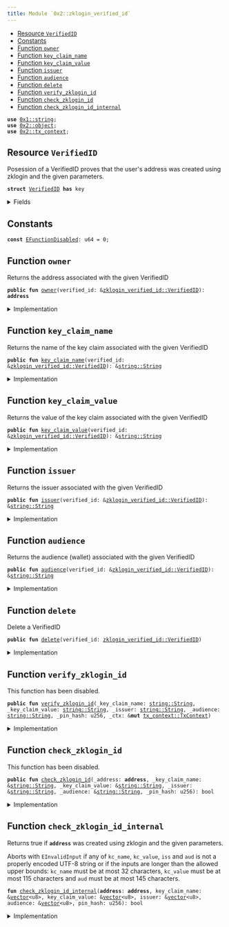 ```yaml
---
title: Module `0x2::zklogin_verified_id`
---
```




-  [Resource `VerifiedID`](#0x2_zklogin_verified_id_VerifiedID)
-  [Constants](#@Constants_0)
-  [Function `owner`](#0x2_zklogin_verified_id_owner)
-  [Function `key_claim_name`](#0x2_zklogin_verified_id_key_claim_name)
-  [Function `key_claim_value`](#0x2_zklogin_verified_id_key_claim_value)
-  [Function `issuer`](#0x2_zklogin_verified_id_issuer)
-  [Function `audience`](#0x2_zklogin_verified_id_audience)
-  [Function `delete`](#0x2_zklogin_verified_id_delete)
-  [Function `verify_zklogin_id`](#0x2_zklogin_verified_id_verify_zklogin_id)
-  [Function `check_zklogin_id`](#0x2_zklogin_verified_id_check_zklogin_id)
-  [Function `check_zklogin_id_internal`](#0x2_zklogin_verified_id_check_zklogin_id_internal)


<pre><code><b>use</b> <a href="../move-stdlib/string.md#0x1_string">0x1::string</a>;
<b>use</b> <a href="object.md#0x2_object">0x2::object</a>;
<b>use</b> <a href="tx_context.md#0x2_tx_context">0x2::tx_context</a>;
</code></pre>



<Link id="0x2_zklogin_verified_id_VerifiedID"></Link>

## Resource `VerifiedID`

Posession of a VerifiedID proves that the user's address was created using zklogin and the given parameters.


<pre><code><b>struct</b> <a href="zklogin_verified_id.md#0x2_zklogin_verified_id_VerifiedID">VerifiedID</a> <b>has</b> key
</code></pre>



<details>
<summary>Fields</summary>


<dl>
<dt>
<code>id: <a href="object.md#0x2_object_UID">object::UID</a></code>
</dt>
<dd>
 The ID of this VerifiedID
</dd>
<dt>
<code>owner: <b>address</b></code>
</dt>
<dd>
 The address this VerifiedID is associated with
</dd>
<dt>
<code>key_claim_name: <a href="../move-stdlib/string.md#0x1_string_String">string::String</a></code>
</dt>
<dd>
 The name of the key claim
</dd>
<dt>
<code>key_claim_value: <a href="../move-stdlib/string.md#0x1_string_String">string::String</a></code>
</dt>
<dd>
 The value of the key claim
</dd>
<dt>
<code>issuer: <a href="../move-stdlib/string.md#0x1_string_String">string::String</a></code>
</dt>
<dd>
 The issuer
</dd>
<dt>
<code>audience: <a href="../move-stdlib/string.md#0x1_string_String">string::String</a></code>
</dt>
<dd>
 The audience (wallet)
</dd>
</dl>


</details>

<Link id="@Constants_0"></Link>

## Constants


<Link id="0x2_zklogin_verified_id_EFunctionDisabled"></Link>



<pre><code><b>const</b> <a href="zklogin_verified_id.md#0x2_zklogin_verified_id_EFunctionDisabled">EFunctionDisabled</a>: u64 = 0;
</code></pre>



<Link id="0x2_zklogin_verified_id_owner"></Link>

## Function `owner`

Returns the address associated with the given VerifiedID


<pre><code><b>public</b> <b>fun</b> <a href="zklogin_verified_id.md#0x2_zklogin_verified_id_owner">owner</a>(verified_id: &<a href="zklogin_verified_id.md#0x2_zklogin_verified_id_VerifiedID">zklogin_verified_id::VerifiedID</a>): <b>address</b>
</code></pre>



<details>
<summary>Implementation</summary>


<pre><code><b>public</b> <b>fun</b> <a href="zklogin_verified_id.md#0x2_zklogin_verified_id_owner">owner</a>(verified_id: &<a href="zklogin_verified_id.md#0x2_zklogin_verified_id_VerifiedID">VerifiedID</a>): <b>address</b> {
    verified_id.owner
}
</code></pre>



</details>

<Link id="0x2_zklogin_verified_id_key_claim_name"></Link>

## Function `key_claim_name`

Returns the name of the key claim associated with the given VerifiedID


<pre><code><b>public</b> <b>fun</b> <a href="zklogin_verified_id.md#0x2_zklogin_verified_id_key_claim_name">key_claim_name</a>(verified_id: &<a href="zklogin_verified_id.md#0x2_zklogin_verified_id_VerifiedID">zklogin_verified_id::VerifiedID</a>): &<a href="../move-stdlib/string.md#0x1_string_String">string::String</a>
</code></pre>



<details>
<summary>Implementation</summary>


<pre><code><b>public</b> <b>fun</b> <a href="zklogin_verified_id.md#0x2_zklogin_verified_id_key_claim_name">key_claim_name</a>(verified_id: &<a href="zklogin_verified_id.md#0x2_zklogin_verified_id_VerifiedID">VerifiedID</a>): &String {
    &verified_id.key_claim_name
}
</code></pre>



</details>

<Link id="0x2_zklogin_verified_id_key_claim_value"></Link>

## Function `key_claim_value`

Returns the value of the key claim associated with the given VerifiedID


<pre><code><b>public</b> <b>fun</b> <a href="zklogin_verified_id.md#0x2_zklogin_verified_id_key_claim_value">key_claim_value</a>(verified_id: &<a href="zklogin_verified_id.md#0x2_zklogin_verified_id_VerifiedID">zklogin_verified_id::VerifiedID</a>): &<a href="../move-stdlib/string.md#0x1_string_String">string::String</a>
</code></pre>



<details>
<summary>Implementation</summary>


<pre><code><b>public</b> <b>fun</b> <a href="zklogin_verified_id.md#0x2_zklogin_verified_id_key_claim_value">key_claim_value</a>(verified_id: &<a href="zklogin_verified_id.md#0x2_zklogin_verified_id_VerifiedID">VerifiedID</a>): &String {
    &verified_id.key_claim_value
}
</code></pre>



</details>

<Link id="0x2_zklogin_verified_id_issuer"></Link>

## Function `issuer`

Returns the issuer associated with the given VerifiedID


<pre><code><b>public</b> <b>fun</b> <a href="zklogin_verified_id.md#0x2_zklogin_verified_id_issuer">issuer</a>(verified_id: &<a href="zklogin_verified_id.md#0x2_zklogin_verified_id_VerifiedID">zklogin_verified_id::VerifiedID</a>): &<a href="../move-stdlib/string.md#0x1_string_String">string::String</a>
</code></pre>



<details>
<summary>Implementation</summary>


<pre><code><b>public</b> <b>fun</b> <a href="zklogin_verified_id.md#0x2_zklogin_verified_id_issuer">issuer</a>(verified_id: &<a href="zklogin_verified_id.md#0x2_zklogin_verified_id_VerifiedID">VerifiedID</a>): &String {
    &verified_id.issuer
}
</code></pre>



</details>

<Link id="0x2_zklogin_verified_id_audience"></Link>

## Function `audience`

Returns the audience (wallet) associated with the given VerifiedID


<pre><code><b>public</b> <b>fun</b> <a href="zklogin_verified_id.md#0x2_zklogin_verified_id_audience">audience</a>(verified_id: &<a href="zklogin_verified_id.md#0x2_zklogin_verified_id_VerifiedID">zklogin_verified_id::VerifiedID</a>): &<a href="../move-stdlib/string.md#0x1_string_String">string::String</a>
</code></pre>



<details>
<summary>Implementation</summary>


<pre><code><b>public</b> <b>fun</b> <a href="zklogin_verified_id.md#0x2_zklogin_verified_id_audience">audience</a>(verified_id: &<a href="zklogin_verified_id.md#0x2_zklogin_verified_id_VerifiedID">VerifiedID</a>): &String {
    &verified_id.audience
}
</code></pre>



</details>

<Link id="0x2_zklogin_verified_id_delete"></Link>

## Function `delete`

Delete a VerifiedID


<pre><code><b>public</b> <b>fun</b> <a href="zklogin_verified_id.md#0x2_zklogin_verified_id_delete">delete</a>(verified_id: <a href="zklogin_verified_id.md#0x2_zklogin_verified_id_VerifiedID">zklogin_verified_id::VerifiedID</a>)
</code></pre>



<details>
<summary>Implementation</summary>


<pre><code><b>public</b> <b>fun</b> <a href="zklogin_verified_id.md#0x2_zklogin_verified_id_delete">delete</a>(verified_id: <a href="zklogin_verified_id.md#0x2_zklogin_verified_id_VerifiedID">VerifiedID</a>) {
    <b>let</b> <a href="zklogin_verified_id.md#0x2_zklogin_verified_id_VerifiedID">VerifiedID</a> { id, owner: _, key_claim_name: _, key_claim_value: _, issuer: _, audience: _ } = verified_id;
    id.<a href="zklogin_verified_id.md#0x2_zklogin_verified_id_delete">delete</a>();
}
</code></pre>



</details>

<Link id="0x2_zklogin_verified_id_verify_zklogin_id"></Link>

## Function `verify_zklogin_id`

This function has been disabled.


<pre><code><b>public</b> <b>fun</b> <a href="zklogin_verified_id.md#0x2_zklogin_verified_id_verify_zklogin_id">verify_zklogin_id</a>(_key_claim_name: <a href="../move-stdlib/string.md#0x1_string_String">string::String</a>, _key_claim_value: <a href="../move-stdlib/string.md#0x1_string_String">string::String</a>, _issuer: <a href="../move-stdlib/string.md#0x1_string_String">string::String</a>, _audience: <a href="../move-stdlib/string.md#0x1_string_String">string::String</a>, _pin_hash: u256, _ctx: &<b>mut</b> <a href="tx_context.md#0x2_tx_context_TxContext">tx_context::TxContext</a>)
</code></pre>



<details>
<summary>Implementation</summary>


<pre><code><b>public</b> <b>fun</b> <a href="zklogin_verified_id.md#0x2_zklogin_verified_id_verify_zklogin_id">verify_zklogin_id</a>(
    _key_claim_name: String,
    _key_claim_value: String,
    _issuer: String,
    _audience: String,
    _pin_hash: u256,
    _ctx: &<b>mut</b> TxContext,
) {
    <b>assert</b>!(<b>false</b>, <a href="zklogin_verified_id.md#0x2_zklogin_verified_id_EFunctionDisabled">EFunctionDisabled</a>);
}
</code></pre>



</details>

<Link id="0x2_zklogin_verified_id_check_zklogin_id"></Link>

## Function `check_zklogin_id`

This function has been disabled.


<pre><code><b>public</b> <b>fun</b> <a href="zklogin_verified_id.md#0x2_zklogin_verified_id_check_zklogin_id">check_zklogin_id</a>(_address: <b>address</b>, _key_claim_name: &<a href="../move-stdlib/string.md#0x1_string_String">string::String</a>, _key_claim_value: &<a href="../move-stdlib/string.md#0x1_string_String">string::String</a>, _issuer: &<a href="../move-stdlib/string.md#0x1_string_String">string::String</a>, _audience: &<a href="../move-stdlib/string.md#0x1_string_String">string::String</a>, _pin_hash: u256): bool
</code></pre>



<details>
<summary>Implementation</summary>


<pre><code><b>public</b> <b>fun</b> <a href="zklogin_verified_id.md#0x2_zklogin_verified_id_check_zklogin_id">check_zklogin_id</a>(
    _address: <b>address</b>,
    _key_claim_name: &String,
    _key_claim_value: &String,
    _issuer: &String,
    _audience: &String,
    _pin_hash: u256
): bool {
    <b>assert</b>!(<b>false</b>, <a href="zklogin_verified_id.md#0x2_zklogin_verified_id_EFunctionDisabled">EFunctionDisabled</a>);
    <b>false</b>
}
</code></pre>



</details>

<Link id="0x2_zklogin_verified_id_check_zklogin_id_internal"></Link>

## Function `check_zklogin_id_internal`

Returns true if <code><b>address</b></code> was created using zklogin and the given parameters.

Aborts with <code>EInvalidInput</code> if any of <code>kc_name</code>, <code>kc_value</code>, <code>iss</code> and <code>aud</code> is not a properly encoded UTF-8
string or if the inputs are longer than the allowed upper bounds: <code>kc_name</code> must be at most 32 characters,
<code>kc_value</code> must be at most 115 characters and <code>aud</code> must be at most 145 characters.


<pre><code><b>fun</b> <a href="zklogin_verified_id.md#0x2_zklogin_verified_id_check_zklogin_id_internal">check_zklogin_id_internal</a>(<b>address</b>: <b>address</b>, key_claim_name: &<a href="../move-stdlib/vector.md#0x1_vector">vector</a>&lt;u8&gt;, key_claim_value: &<a href="../move-stdlib/vector.md#0x1_vector">vector</a>&lt;u8&gt;, issuer: &<a href="../move-stdlib/vector.md#0x1_vector">vector</a>&lt;u8&gt;, audience: &<a href="../move-stdlib/vector.md#0x1_vector">vector</a>&lt;u8&gt;, pin_hash: u256): bool
</code></pre>



<details>
<summary>Implementation</summary>


<pre><code><b>native</b> <b>fun</b> <a href="zklogin_verified_id.md#0x2_zklogin_verified_id_check_zklogin_id_internal">check_zklogin_id_internal</a>(
    <b>address</b>: <b>address</b>,
    key_claim_name: &<a href="../move-stdlib/vector.md#0x1_vector">vector</a>&lt;u8&gt;,
    key_claim_value: &<a href="../move-stdlib/vector.md#0x1_vector">vector</a>&lt;u8&gt;,
    issuer: &<a href="../move-stdlib/vector.md#0x1_vector">vector</a>&lt;u8&gt;,
    audience: &<a href="../move-stdlib/vector.md#0x1_vector">vector</a>&lt;u8&gt;,
    pin_hash: u256
): bool;
</code></pre>



</details>

